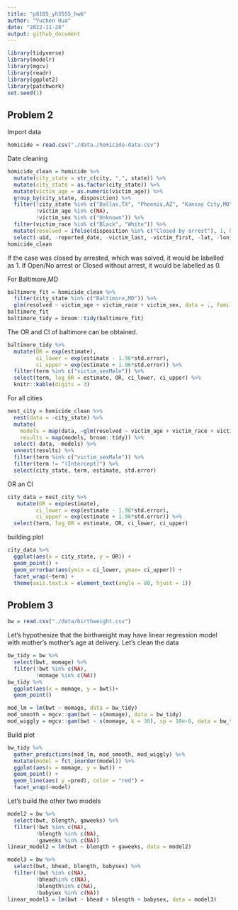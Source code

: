 ```yaml
---
title: "p8105_yh3555_hw6"
author: "Yuchen Hua"
date: "2022-11-28"
output: github_document
---
```


```r
library(tidyverse)
library(modelr)
library(mgcv)
library(readr)
library(ggplot2)
library(patchwork)
set.seed(1)
```


## Problem 2
Import data
```r
homicide = read.csv("./data./homicide-data.csv")
```

Date cleaning
```r
homicide_clean = homicide %>%
  mutate(city_state = str_c(city, ",", state)) %>%
  mutate(city_state = as.factor(city_state)) %>%
  mutate(victim_age = as.numeric(victim_age)) %>%
  group_by(city_state, disposition) %>% 
  filter(!city_state %in% c("Dallas,TX", "Phoenix,AZ", "Kansas City,MO", "Tulsa,AL"),
         !victim_age %in% c(NA),
         !victim_sex %in% c("Unknown")) %>%
  filter(victim_race %in% c("Black", "White")) %>%
  mutate(resolved = ifelse(disposition %in% c("Closed by arrest"), 1, 0)) %>%
  select(-uid, -reported_date, -victim_last, -victim_first, -lat, -lon)
homicide_clean
```
If the case was closed by arrested, which was solved, it would be labelled as 1. If Open/No arrest or Closed without arrest, it would be labelled as 0. 

For Baltimore,MD
```r
baltimore_fit = homicide_clean %>%
  filter(city_state %in% c("Baltimore,MD")) %>%
  glm(resolved ~ victim_age + victim_race + victim_sex, data = ., family = binomial())
baltimore_fit
baltimore_tidy = broom::tidy(baltimore_fit)
```
The OR and CI of baltimore can be obtained. 
```r
baltimore_tidy %>%
  mutate(OR = exp(estimate),
         ci_lower = exp(estimate - 1.96*std.error),
         ci_upper = exp(estimate + 1.96*std.error)) %>%
  filter(term %in% c("victim_sexMale")) %>%
  select(term, log_OR = estimate, OR, ci_lower, ci_upper) %>%
  knitr::kable(digits = 3)
```


For all cities
```r
nest_city = homicide_clean %>%
  nest(data = -city_state) %>%
  mutate(
    models = map(data, ~glm(resolved ~ victim_age + victim_race + victim_sex, data= ., family = binomial())),
    results = map(models, broom::tidy)) %>%
  select(-data, -models) %>%
  unnest(results) %>%
  filter(term %in% c("victim_sexMale")) %>%
  filter(term != "(Intercept)") %>%
  select(city_state, term, estimate, std.error)
```

OR an CI
```r
city_data = nest_city %>%
   mutate(OR = exp(estimate),
         ci_lower = exp(estimate - 1.96*std.error),
         ci_upper = exp(estimate + 1.96*std.error)) %>%
  select(term, log_OR = estimate, OR, ci_lower, ci_upper)
```

building plot
```r
city_data %>% 
  ggplot(aes(x = city_state, y = OR)) +
  geom_point() +
  geom_errorbar(aes(ymin = ci_lower, ymax= ci_upper)) +
  facet_wrap(~term) + 
  theme(axis.text.x = element_text(angle = 80, hjust = 1))

```



## Problem 3

```r
bw = read.csv("./data/birthweight.csv")
```
Let's hypothesize that the birthweight may have linear regression model with mother's mother's age at delivery. 
Let's clean the data
```r
bw_tidy = bw %>%
  select(bwt, momage) %>%
  filter(!bwt %in% c(NA),
         !momage %in% c(NA))
bw_tidy %>%
  ggplot(aes(x = momage, y = bwt))+
  geom_point()
```


```r
mod_lm = lm(bwt ~ momage, data = bw_tidy)
mod_smooth = mgcv::gam(bwt ~ s(momage), data = bw_tidy)
mod_wiggly = mgcv::gam(bwt ~ s(momage, k = 30), sp = 10e-6, data = bw_tidy)
```
Build plot 
```r
bw_tidy %>%
  gather_predictions(mod_lm, mod_smooth, mod_wiggly) %>%
  mutate(model = fct_inorder(model)) %>%
  ggplot(aes(x = momage, y = bwt)) +
  geom_point() +
  geom_line(aes( y =pred), color = "red") +
  facet_wrap(~model)
```


Let's build the other two models
```r
model2 = bw %>%
  select(bwt, blength, gaweeks) %>%
  filter(!bwt %in% c(NA),
         !blength %in% c(NA),
         !gaweeks %in% c(NA))
linear_model2 = lm(bwt ~ blength + gaweeks, data = model2)
```

```r
model3 = bw %>%
  select(bwt, bhead, blength, babysex) %>%
  filter(!bwt %in% c(NA),
         !bhead%in% c(NA),
         !blength%in% c(NA),
         !babysex %in% c(NA))
linear_model3 = lm(bwt ~ bhead + blength + babysex, data = model3)
```










